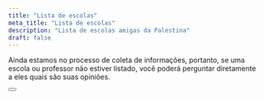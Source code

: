 ```yaml
---
title: "Lista de escolas"
meta_title: "Lista de escolas"
description: "Lista de escolas amigas da Palestina"
draft: false
---
```


Ainda estamos no processo de coleta de informações, portanto, se uma escola ou professor não estiver listado, você poderá perguntar diretamente a eles quais são suas opiniões.

<Button label="Adicione sua escola" link="/ptb-r/add-school" style="solid" />
